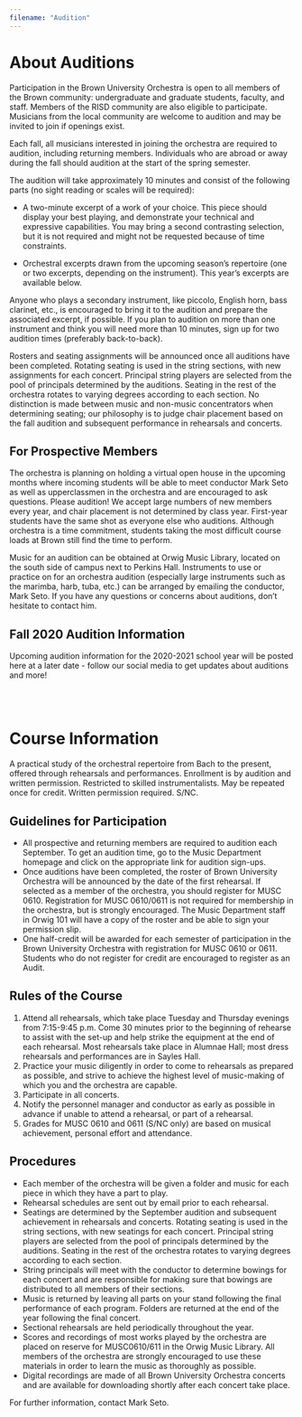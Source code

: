 ```yaml
---
filename: "Audition"
---
```


# About Auditions
Participation in the Brown University Orchestra is open to all members of the Brown community: undergraduate and graduate students, faculty, and staff. Members of the RISD community are also eligible to participate. Musicians from the local community are welcome to audition and may be invited to join if openings exist.

Each fall, all musicians interested in joining the orchestra are required to audition, including returning members. Individuals who are abroad or away during the fall should audition at the start of the spring semester.

The audition will take approximately 10 minutes and consist of the following parts (no sight reading or scales will be required):

- A two-minute excerpt of a work of your choice. This piece should display your best playing, and demonstrate your technical and expressive capabilities. You may bring a second contrasting selection, but it is not required and might not be requested because of time constraints.

- Orchestral excerpts drawn from the upcoming season’s repertoire (one or two excerpts, depending on the instrument). This year’s excerpts are available below.

Anyone who plays a secondary instrument, like piccolo, English horn, bass clarinet, etc., is encouraged to bring it to the audition and prepare the associated excerpt, if possible. If you plan to audition on more than one instrument and think you will need more than 10 minutes, sign up for two audition times (preferably back-to-back).

Rosters and seating assignments will be announced once all auditions have been completed. Rotating seating is used in the string sections, with new assignments for each concert. Principal string players are selected from the pool of principals determined by the auditions. Seating in the rest of the orchestra rotates to varying degrees according to each section. No distinction is made between music and non-music concentrators when determining seating; our philosophy is to judge chair placement based on the fall audition and subsequent performance in rehearsals and concerts.

## For Prospective Members
The orchestra is planning on holding a virtual open house in the upcoming months where incoming students will be able to meet conductor Mark Seto as well as upperclassmen in the orchestra and are encouraged to ask questions. Please audition! We accept large numbers of new members every year, and chair placement is not determined by class year. First-year students have the same shot as everyone else who auditions. Although orchestra is a time commitment, students taking the most difficult course loads at Brown still find the time to perform.

Music for an audition can be obtained at Orwig Music Library, located on the south side of campus next to Perkins Hall. Instruments to use or practice on for an orchestra audition (especially large instruments such as the marimba, harb, tuba, etc.) can be arranged by emailing the conductor, Mark Seto. If you have any questions or concerns about auditions, don’t hesitate to contact him.

## Fall 2020 Audition Information
Upcoming audition information for the 2020-2021 school year will be posted here at a later date - follow our social media to get updates about auditions and more!

&nbsp;  
&nbsp; 

# Course Information
A practical study of the orchestral repertoire from Bach to the present, offered through rehearsals and performances. Enrollment is by audition and written permission. Restricted to skilled instrumentalists. May be repeated once for credit. Written permission required. S/NC.

## Guidelines for Participation
- All prospective and returning members are required to audition each September. To get an audition time, go to the Music Department homepage and click on the appropriate link for audition sign-ups.
- Once auditions have been completed, the roster of Brown University Orchestra will be announced by the date of the first rehearsal. If selected as a member of the orchestra, you should register for MUSC 0610. Registration for MUSC 0610/0611 is not required for membership in the orchestra, but is strongly encouraged. The Music Department staff in Orwig 101 will have a copy of the roster and be able to sign your permission slip.
- One half-credit will be awarded for each semester of participation in the Brown University Orchestra with registration for MUSC 0610 or 0611. Students who do not register for credit are encouraged to register as an Audit.

## Rules of the Course
1. Attend all rehearsals, which take place Tuesday and Thursday evenings from 7:15-9:45 p.m. Come 30 minutes prior to the beginning of rehearse to assist with the set-up and help strike the equipment at the end of each rehearsal. Most rehearsals take place in Alumnae Hall; most dress rehearsals and performances are in Sayles Hall.
2. Practice your music diligently in order to come to rehearsals as prepared as possible, and strive to achieve the highest level of music-making of which you and the orchestra are capable.
3. Participate in all concerts.
4. Notify the personnel manager and conductor as early as possible in advance if unable to attend a rehearsal, or part of a rehearsal.
5. Grades for MUSC 0610 and 0611 (S/NC only) are based on musical achievement, personal effort and attendance.

## Procedures
- Each member of the orchestra will be given a folder and music for each piece in which they have a part to play.
- Rehearsal schedules are sent out by email prior to each rehearsal.
- Seatings are determined by the September audition and subsequent achievement in rehearsals and concerts. Rotating seating is used in the string sections, with new seatings for each concert. Principal string players are selected from the pool of principals determined by the auditions. Seating in the rest of the orchestra rotates to varying degrees according to each section.
- String principals will meet with the conductor to determine bowings for each concert and are responsible for making sure that bowings are distributed to all members of their sections.
- Music is returned by leaving all parts on your stand following the final performance of each program. Folders are returned at the end of the year following the final concert.
- Sectional rehearsals are held periodically throughout the year.
- Scores and recordings of most works played by the orchestra are placed on reserve for MUSC0610/611 in the Orwig Music Library. All members of the orchestra are strongly encouraged to use these materials in order to learn the music as thoroughly as possible.
- Digital recordings are made of all Brown University Orchestra concerts and are available for downloading shortly after each concert take place.

For further information, contact Mark Seto.

